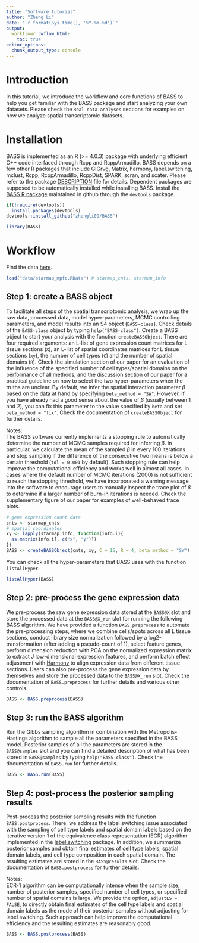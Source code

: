 ```yaml
---
title: "Software tutorial"
author: "Zheng Li"
date: "`r format(Sys.time(), '%Y-%m-%d')`"
output:
  workflowr::wflow_html:
    toc: true
editor_options:
  chunk_output_type: console
---
```

# Introduction
In this tutorial, we introduce the workflow and core functions of BASS to help 
you get familiar with the BASS package and start analyzing your own datasets. 
Please check the `Real data analyses` sections for examples on how we analyze 
spatial transcriptomic datasets.

# Installation
BASS is implemented as an R (>= 4.0.3) package with underlying efficient C++ 
code interfaced through Rcpp and RcppArmadillo. BASS depends on a few other 
R packages that include GIGrvg, Matrix, harmony, label.switching, mclust, Rcpp, 
RcppArmadillo, RcppDist, SPARK, scran, and scater. Please refer to the package 
[DESCRIPTION](https://github.com/zhengli09/BASS/blob/master/DESCRIPTION) file 
for details. Dependent packages are supposed to be automatically installed while 
installing BASS. Install the [BASS R package](https://github.com/zhengli09/BASS) 
maintained in github through the `devtools` package.
```r
if(!require(devtools))
  install.packages(devtools)
devtools::install_github("zhengli09/BASS")
```
```r
library(BASS)
```

# Workflow
Find the data [here](https://github.com/zhengli09/BASS-Analysis/tree/master/data).
```r
load("data/starmap_mpfc.RData") # starmap_cnts, starmap_info
```

## Step 1: create a BASS object
To facilitate all steps of the spatial transcriptomic analysis, we wrap up the 
raw data, processed data, model hyper-parameters, MCMC controlling parameters, 
and model results into an S4 object (`BASS-class`). Check details of the 
`BASS-class` object by typing `help("BASS-class")`. Create a BASS object to 
start your analysis with the function `createBASSObject`. There are four 
required arguments: an L-list of gene expression count matrices for L tissue 
sections (`X`), an L-list of spatial coordinates matrices for L tissue sections 
(`xy`), the number of cell types (`C`) and the number of spatial domains (`R`). 
Check the simulation section of our paper for an evaluation of the influence of 
the specified number of cell types/spatial domains on the performance of all 
methods, and the discussion section of our paper for a practical guideline on 
how to select the two hyper-parameters when the truths are unclear. By default, 
we infer the spatial interaction parameter $\beta$ based on the data at hand by 
specifying `beta_method = "SW"`. However, if you have already had a good sense 
about the value of $\beta$ (usually between 1 and 2), you can fix this parameter 
to the value specified by `beta` and set `beta_method = "fix"`. Check the 
documentation of `createBASSObject` for further details.

Notes:  
The BASS software currently implements a stopping rule to automatically 
determine the number of MCMC samples required for inferring $\beta$. In 
particular, we calculate the mean of the sampled $\beta$ in every 100 iterations 
and stop sampling if the difference of the consecutive two means is below a 
certain threshold (`tol = 0.001` by default). Such stopping rule can help 
improve the computational efficiency and works well in almost all cases. In 
cases where the default number of MCMC iterations (2000) is not sufficient to 
reach the stopping threshold, we have incorporated a warning message into the 
software to encourage users to manually inspect the trace plot of $\beta$ to 
determine if a larger number of burn-in iterations is needed. Check the 
supplementary figure of our paper for examples of well-behaved trace plots.
```r
# gene expression count data
cnts <- starmap_cnts
# spatial coordinates
xy <- lapply(starmap_info, function(info.i){
  as.matrix(info.i[, c("x", "y")])
})
BASS <- createBASSObject(cnts, xy, C = 15, R = 4, beta_method = "SW")
```

You can check all the hyper-parameters that BASS uses with the function 
`listAllHyper`.
```r
listAllHyper(BASS)
```

## Step 2: pre-process the gene expression data
We pre-process the raw gene expression data stored at the `BASS@X` slot and
store the processed data at the `BASS@X_run` slot for running the following
BASS algorithm. We have provided a function `BASS.preprocess` to automate the
pre-processing steps, where we combine cells/spots across all L tissue sections,
conduct library size normalization followed by a log2-transformation (after
adding a pseudo-count of 1), select feature genes, perform dimension reduction
with PCA on the normalized expression matrix to extract J low-dimensional
expression features, and perform batch effect adjustment with
[Harmony](https://www.nature.com/articles/s41592-019-0619-0) to align expression
data from different tissue sections. Users can also pre-process the gene
expression data by themselves and store the processed data to the `BASS@X_run`
slot. Check the documentation of `BASS.preprocess` for further details and
various other controls.
```r
BASS <- BASS.preprocess(BASS)
```

## Step 3: run the BASS algorithm
Run the Gibbs sampling algorithm in combination with the Metropolis-Hastings 
algorithm to sample all the parameters specified in the BASS model. Posterior 
samples of all the parameters are stored in the `BASS@samples` slot and you can 
find a detailed description of what has been stored in `BASS@samples` by typing 
`help("BASS-class")`. Check the documentation of `BASS.run` for further details.
```r
BASS <- BASS.run(BASS)
```

## Step 4: post-process the posterior sampling results
Post-process the posterior sampling results with the function
`BASS.postprocess`. There, we address the label switching issue associated with
the sampling of cell type labels and spatial domain labels based on the
iterative version 1 of the equivalence class representation (ECR) algorithm
implemented in the
[label.switching](https://www.jstatsoft.org/article/view/v069c01) package. In
addition, we summarize posterior samples and obtain final estimates of cell type
labels, spatial domain labels, and cell type composition in each spatial domain.
The resulting estimates are stored in the `BASS@results` slot. Check the
documentation of `BASS.postprocess` for further details.

Notes:  
ECR-1 algorithm can be computationally intense when the sample size, number of 
posterior samples, specified number of cell types, or specified number of 
spatial domains is large. We provide the option, `adjustLS = FALSE`, to directly 
obtain final estimates of the cell type labels and spatial domain labels as the 
mode of their posterior samples without adjusting for label switching. Such 
approach can help improve the computational efficiency and the resulting 
estimates are reasonably good.
```r
BASS <- BASS.postprocess(BASS)
```

